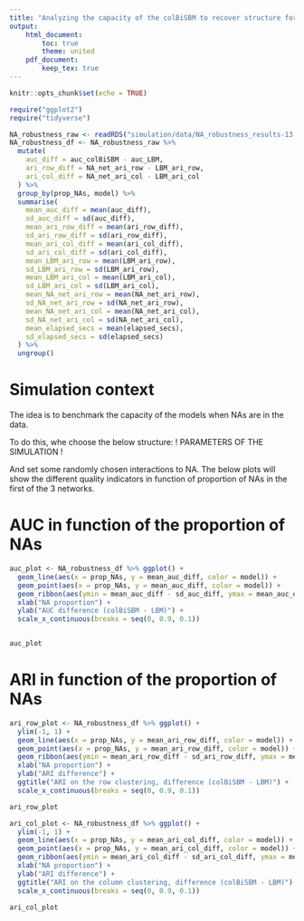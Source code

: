 ```yaml
---
title: "Analyzing the capacity of the colBiSBM to recover structure for missing data from other networks"
output:
    html_document:
        toc: true
        theme: united
    pdf_document:
        keep_tex: true
---
```


```r
knitr::opts_chunk$set(echo = TRUE)
```

```r
require("ggplot2")
require("tidyverse")
```

```r
NA_robustness_raw <- readRDS("simulation/data/NA_robustness_results-13-06-23_16-07.Rds")
NA_robustness_df <- NA_robustness_raw %>%
  mutate(
    auc_diff = auc_colBiSBM - auc_LBM,
    ari_row_diff = NA_net_ari_row - LBM_ari_row,
    ari_col_diff = NA_net_ari_col - LBM_ari_col
  ) %>%
  group_by(prop_NAs, model) %>%
  summarise(
    mean_auc_diff = mean(auc_diff),
    sd_auc_diff = sd(auc_diff),
    mean_ari_row_diff = mean(ari_row_diff),
    sd_ari_row_diff = sd(ari_row_diff),
    mean_ari_col_diff = mean(ari_col_diff),
    sd_ari_col_diff = sd(ari_col_diff),
    mean_LBM_ari_row = mean(LBM_ari_row),
    sd_LBM_ari_row = sd(LBM_ari_row),
    mean_LBM_ari_col = mean(LBM_ari_col),
    sd_LBM_ari_col = sd(LBM_ari_col),
    mean_NA_net_ari_row = mean(NA_net_ari_row),
    sd_NA_net_ari_row = sd(NA_net_ari_row),
    mean_NA_net_ari_col = mean(NA_net_ari_col),
    sd_NA_net_ari_col = sd(NA_net_ari_col),
    mean_elapsed_secs = mean(elapsed_secs),
    sd_elapsed_secs = sd(elapsed_secs)
  ) %>%
  ungroup()
```

# Simulation context

The idea is to benchmark the capacity of the models when NAs are in the data.

To do this, whe choose the below structure:
! PARAMETERS OF THE SIMULATION !

And set some randomly chosen interactions to NA. The below plots will show the
different quality indicators in function of proportion of NAs in the first of
the 3 networks.

# AUC in function of the proportion of NAs

```r
auc_plot <- NA_robustness_df %>% ggplot() +
  geom_line(aes(x = prop_NAs, y = mean_auc_diff, color = model)) +
  geom_point(aes(x = prop_NAs, y = mean_auc_diff, color = model)) +
  geom_ribbon(aes(ymin = mean_auc_diff - sd_auc_diff, ymax = mean_auc_diff + sd_auc_diff, x = prop_NAs, fill = model), alpha = 0.25) +
  xlab("NA proportion") +
  ylab("AUC difference (colBiSBM - LBM)") +
  scale_x_continuous(breaks = seq(0, 0.9, 0.1))


auc_plot
```

<!-- FAUX
    At $0$, there is no NAs in the $1^{st}$ network so the information is completely
retrieved.

At $0.1$, the AUC is degraded and falls around 0.85 for the *iid, pi and rho*
models. The *pirho* model seems to perform slightly better, but it's confidence interval
intersects the others.

For the next values, two "behaviours" can be observed :
- the *iid* decreases and seems to stabilize until 0.8.
- the *pi, rho and pirho* seem to remain stable until 0.7, from 0.8 they go down.
But the *pirho* performs overall the best, staying around 0.86 and with $90\%$
NAs in ther first network it gives an AUC of 0.83 !

The *pi* and *rho* models perform the same (their confidence intervals overlap),
and they give an AUC of around 0.83 between $20\%$ to $80\%$ of NAs. The *rho*
ends at 0.8 AUC, where the *pi* ends at 0.76.

The 4 models maintain an AUC over 0.75 for $90%$ -->

# ARI in function of the proportion of NAs

```r
ari_row_plot <- NA_robustness_df %>% ggplot() +
  ylim(-1, 1) +
  geom_line(aes(x = prop_NAs, y = mean_ari_row_diff, color = model)) +
  geom_point(aes(x = prop_NAs, y = mean_ari_row_diff, color = model)) +
  geom_ribbon(aes(ymin = mean_ari_row_diff - sd_ari_row_diff, ymax = mean_ari_row_diff + sd_ari_row_diff, x = prop_NAs, fill = model), alpha = 0.25) +
  xlab("NA proportion") +
  ylab("ARI difference") +
  ggtitle("ARI on the row clustering, difference (colBiSBM - LBM)") +
  scale_x_continuous(breaks = seq(0, 0.9, 0.1))

ari_row_plot
```

```r
ari_col_plot <- NA_robustness_df %>% ggplot() +
  ylim(-1, 1) +
  geom_line(aes(x = prop_NAs, y = mean_ari_col_diff, color = model)) +
  geom_point(aes(x = prop_NAs, y = mean_ari_col_diff, color = model)) +
  geom_ribbon(aes(ymin = mean_ari_col_diff - sd_ari_col_diff, ymax = mean_ari_col_diff + sd_ari_col_diff, x = prop_NAs, fill = model), alpha = 0.25) +
  xlab("NA proportion") +
  ylab("ARI difference") +
  ggtitle("ARI on the column clustering, difference (colBiSBM - LBM)") +
  scale_x_continuous(breaks = seq(0, 0.9, 0.1))

ari_col_plot
```
